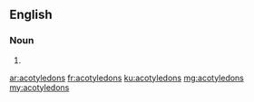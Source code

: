 ==English==

===Noun===
{{head|en|noun plural form}}

# {{plural of|acotyledon|lang=en}}

[[ar:acotyledons]]
[[fr:acotyledons]]
[[ku:acotyledons]]
[[mg:acotyledons]]
[[my:acotyledons]]